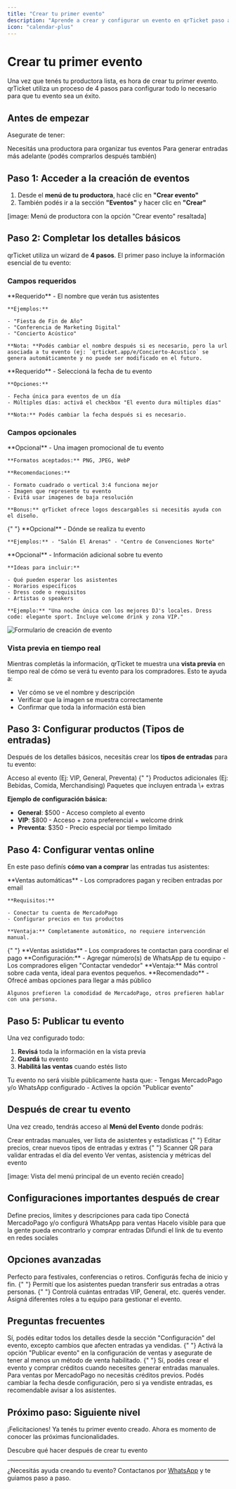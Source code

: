 ```yaml
---
title: "Crear tu primer evento"
description: "Aprende a crear y configurar un evento en qrTicket paso a paso"
icon: "calendar-plus"
---
```


# Crear tu primer evento

Una vez que tenés tu productora lista, es hora de crear tu primer evento. qrTicket utiliza un proceso de 4 pasos para configurar todo lo necesario para que tu evento sea un éxito.

## Antes de empezar

Asegurate de tener:

<CardGroup cols={2}>
  <Card title="Productora creada" icon="building">
    Necesitás una productora para organizar tus eventos
  </Card>
  <Card title="Créditos disponibles" icon="coins">
    Para generar entradas más adelante (podés comprarlos después también)
  </Card>
</CardGroup>

## Paso 1: Acceder a la creación de eventos

1. Desde el **menú de tu productora**, hacé clic en **"Crear evento"**
2. También podés ir a la sección **"Eventos"** y hacer clic en **"Crear"**

[image: Menú de productora con la opción "Crear evento" resaltada]

## Paso 2: Completar los detalles básicos

qrTicket utiliza un wizard de **4 pasos**. El primer paso incluye la información esencial de tu evento:

### Campos requeridos

<AccordionGroup>
  <Accordion title="Nombre del evento">
    **Requerido** - El nombre que verán tus asistentes

    **Ejemplos:**

    - "Fiesta de Fin de Año"
    - "Conferencia de Marketing Digital"
    - "Concierto Acústico"

    **Nota: **Podés cambiar el nombre después si es necesario, pero la url asociada a tu evento (ej: `qrticket.app/e/Concierto-Acustico` se genera automáticamente y no puede ser modificado en el futuro.
  </Accordion>
  <Accordion title="Fecha del evento">
    **Requerido** - Seleccioná la fecha de tu evento

    **Opciones:**

    - Fecha única para eventos de un día
    - Múltiples días: activá el checkbox "El evento dura múltiples días"

    **Nota:** Podés cambiar la fecha después si es necesario.
  </Accordion>
</AccordionGroup>

### Campos opcionales

<AccordionGroup>
  <Accordion title="Imagen del evento">
    **Opcional** - Una imagen promocional de tu evento

    **Formatos aceptados:** PNG, JPEG, WebP

    **Recomendaciones:**

    - Formato cuadrado o vertical 3:4 funciona mejor
    - Imagen que represente tu evento
    - Evitá usar imagenes de baja resolución

    **Bonus:** qrTicket ofrece logos descargables si necesitás ayuda con el diseño.
  </Accordion>
  {" "}

  <Accordion title="Ubicación">
    **Opcional** - Dónde se realiza tu evento

    **Ejemplos:** - "Salón El Arenas" - "Centro de Convenciones Norte"
  </Accordion>
  <Accordion title="Descripción">
    **Opcional** - Información adicional sobre tu evento

    **Ideas para incluir:**

    - Qué pueden esperar los asistentes
    - Horarios específicos
    - Dress code o requisitos
    - Artistas o speakers

    **Ejemplo:** "Una noche única con los mejores DJ's locales. Dress code: elegante sport. Incluye welcome drink y zona VIP."
  </Accordion>
</AccordionGroup>

![Formulario de creación de evento](/images/qrticket.app_create_event.png)

### Vista previa en tiempo real

Mientras completás la información, qrTicket te muestra una **vista previa** en tiempo real de cómo se verá tu evento para los compradores. Esto te ayuda a:

- Ver cómo se ve el nombre y descripción
- Verificar que la imagen se muestra correctamente
- Confirmar que toda la información está bien

## Paso 3: Configurar productos (Tipos de entradas)

Después de los detalles básicos, necesitás crear los **tipos de entradas** para tu evento:

<CardGroup cols={3}>
  <Card title="Entradas" icon="ticket">
    Acceso al evento (Ej: VIP, General, Preventa)
  </Card>
  {" "}

  <Card title="Extras" icon="shopping-bag">
    Productos adicionales (Ej: Bebidas, Comida, Merchandising)
  </Card>
  <Card title="Combos" icon="package">
    Paquetes que incluyen entrada \+ extras
  </Card>
</CardGroup>

**Ejemplo de configuración básica:**

- **General**: \$500 - Acceso completo al evento
- **VIP**: \$800 - Acceso \+ zona preferencial \+ welcome drink
- **Preventa**: \$350 - Precio especial por tiempo limitado

## Paso 4: Configurar ventas online

En este paso definís **cómo van a comprar** las entradas tus asistentes:

<AccordionGroup>
  <Accordion title="MercadoPago">
    **Ventas automáticas** - Los compradores pagan y reciben entradas por email

    **Requisitos:**

    - Conectar tu cuenta de MercadoPago
    - Configurar precios en tus productos

    **Ventaja:** Completamente automático, no requiere intervención manual.
  </Accordion>
  {" "}

  <Accordion title="WhatsApp">
    **Ventas asistidas** - Los compradores te contactan para coordinar el pago
    **Configuración:** - Agregar número(s) de WhatsApp de tu equipo - Los
    compradores eligen "Contactar vendedor" **Ventaja:** Más control sobre cada
    venta, ideal para eventos pequeños.
  </Accordion>
  <Accordion title="Ambos métodos">
    **Recomendado** - Ofrecé ambas opciones para llegar a más público

    Algunos prefieren la comodidad de MercadoPago, otros prefieren hablar con una persona.
  </Accordion>
</AccordionGroup>

## Paso 5: Publicar tu evento

Una vez configurado todo:

1. **Revisá** toda la información en la vista previa
2. **Guardá** tu evento
3. **Habilitá las ventas** cuando estés listo

<Warning>
  Tu evento no será visible públicamente hasta que: - Tengas MercadoPago y/o
  WhatsApp configurado - Actives la opción "Publicar evento"
</Warning>

## Después de crear tu evento

Una vez creado, tendrás acceso al **Menú del Evento** donde podrás:

<CardGroup cols={2}>
  <Card title="Gestionar entradas" icon="users">
    Crear entradas manuales, ver lista de asistentes y estadísticas
  </Card>
  {" "}

  <Card title="Configurar productos" icon="tag">
    Editar precios, crear nuevos tipos de entradas y extras
  </Card>
  {" "}

  <Card title="Control de acceso" icon="qrcode">
    Scanner QR para validar entradas el día del evento
  </Card>
  <Card title="Estadísticas" icon="chart-bar">
    Ver ventas, asistencia y métricas del evento
  </Card>
</CardGroup>

[image: Vista del menú principal de un evento recién creado]

## Configuraciones importantes después de crear

<Steps>
  <Step title="Configurar tipos de entradas">
    Define precios, límites y descripciones para cada tipo
  </Step>
  <Step title="Habilitar ventas online">
    Conectá MercadoPago y/o configurá WhatsApp para ventas
  </Step>
  <Step title="Publicar tu evento">
    Hacelo visible para que la gente pueda encontrarlo y comprar entradas
  </Step>
  <Step title="Compartir el link">
    Difundí el link de tu evento en redes sociales
  </Step>
</Steps>

## Opciones avanzadas

<AccordionGroup>
  <Accordion title="Eventos de múltiples días">
    Perfecto para festivales, conferencias o retiros. Configurás fecha de inicio y fin.
  </Accordion>
  {" "}

  <Accordion title="Transferencia de entradas">
    Permití que los asistentes puedan transferir sus entradas a otras personas.
  </Accordion>
  {" "}

  <Accordion title="Límites por tipo de entrada">
    Controlá cuántas entradas VIP, General, etc. querés vender.
  </Accordion>
  <Accordion title="Equipos de trabajo">
    Asigná diferentes roles a tu equipo para gestionar el evento.
  </Accordion>
</AccordionGroup>

## Preguntas frecuentes

<AccordionGroup>
  <Accordion title="¿Puedo modificar el evento después de crearlo?">
    Sí, podés editar todos los detalles desde la sección "Configuración" del evento, excepto cambios que afecten entradas ya vendidas.
  </Accordion>
  {" "}

  <Accordion title="¿Cómo hago para que mi evento aparezca en la página principal?">
    Activá la opción "Publicar evento" en la configuración de ventas y asegurate
    de tener al menos un método de venta habilitado.
  </Accordion>
  {" "}

  <Accordion title="¿Puedo crear un evento sin comprar créditos primero?">
    Sí, podés crear el evento y comprar créditos cuando necesites generar entradas
    manuales. Para ventas por MercadoPago no necesitás créditos previos.
  </Accordion>
  <Accordion title="¿Qué pasa si me equivoco con la fecha?">
    Podés cambiar la fecha desde configuración, pero si ya vendiste entradas, es recomendable avisar a los asistentes.
  </Accordion>
</AccordionGroup>

## Próximo paso: Siguiente nivel

¡Felicitaciones\! Ya tenés tu primer evento creado. Ahora es momento de conocer las próximas funcionalidades.

<Card title="Próximos pasos" icon="rocket" href="/next-steps">
  Descubre qué hacer después de crear tu evento
</Card>

---

¿Necesitás ayuda creando tu evento? Contactanos por [WhatsApp](https://wa.me/5491122503348) y te guiamos paso a paso.